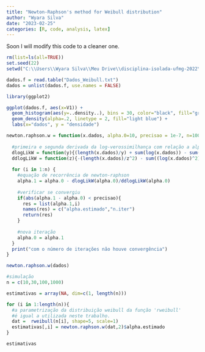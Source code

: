 ```yaml
---
title: "Newton-Raphson's method for Weibull distribution"
author: "Wyara Silva"
date: "2023-02-25"
categories: [R, code, analysis, latex]
---
```


Soon I will modify this code to a cleaner one.

```r
rm(list=ls(all=TRUE))
set.seed(22)
setwd("C:\\Users\\Wyara Silva\\Meu Drive\\disciplina-isolada-ufmg-2022\\inferencia-estatistica\\trabalho-1")

dados.f = read.table("Dados_Weibull.txt")
dados = unlist(dados.f, use.names = FALSE)

library(ggplot2)

ggplot(dados.f, aes(x=V1)) + 
  geom_histogram(aes(y=..density..), bins = 30, color="black", fill="grey")+
  geom_density(alpha=.2, linetype = 2, fill="light blue") +
  labs(x="dados", y = "densidade")

newton.raphson.w = function(x.dados, alpha.0=10, precisao = 1e-7, n=100){
  
  #primeira e segunda derivada da log-verossimilhança com relação a alpha
  dlogLikW = function(y){(length(x.dados)/y) + sum(log(x.dados)) - sum(log(x.dados)*(x.dados^y))}
  ddlogLikW = function(z){-(length(x.dados)/z^2) - sum((log(x.dados)^2)*(x.dados^z))}
  
  for (i in 1:n) {
    #equação de recorrência de newton-raphson
    alpha.1 = alpha.0 - dlogLikW(alpha.0)/ddlogLikW(alpha.0)
    
    #verificar se convergiu
    if(abs(alpha.1 - alpha.0) < precisao){
      res = list(alpha.1,i)
      names(res) = c("alpha.estimado","n.iter")
      return(res)
    }
    
    #nova iteração
    alpha.0 = alpha.1
  }
  print("com o número de iterações não houve convergência")
}

newton.raphson.w(dados)

#simulação
n = c(10,30,100,1000)

estimativas = array(NA, dim=c(1, length(n)))

for (i in 1:length(n)){
  #a parametrização da distribuição weibull da função 'rweibull'
  #é igual a utilizada neste trabalho.
  dat =  rweibull(n[i], shape=5, scale=1)
  estimativas[,i] = newton.raphson.w(dat,2)$alpha.estimado
}

estimativas
```
